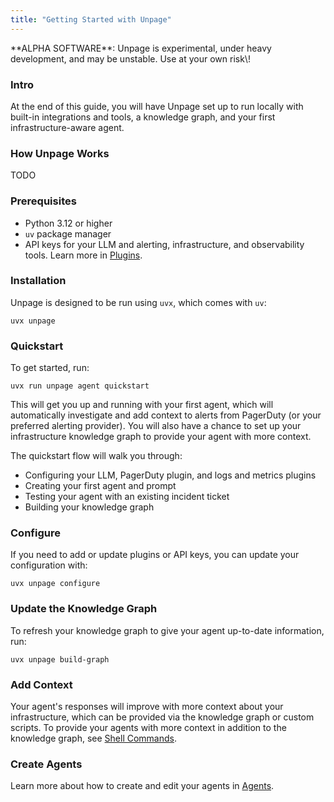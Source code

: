 ```yaml
---
title: "Getting Started with Unpage"
---
```


<Info>
  **ALPHA SOFTWARE**: Unpage is experimental, under heavy development, and may be unstable. Use at your own risk\!
</Info>

### Intro

At the end of this guide, you will have Unpage set up to run locally with built-in integrations and tools, a knowledge graph, and your first infrastructure-aware agent.

### How Unpage Works

TODO

### **Prerequisites**

- Python 3.12 or higher
- `uv` package manager
- API keys for your LLM and alerting, infrastructure, and observability tools. Learn more in [Plugins](/docs/concepts/plugins).

### **Installation**

Unpage is designed to be run using `uvx`, which comes with `uv`:

```
uvx unpage
```

### **Quickstart**

To get started, run:

```
uvx run unpage agent quickstart
```

This will get you up and running with your first agent, which will automatically investigate and add context to alerts from PagerDuty (or your preferred alerting provider). You will also have a chance to set up your infrastructure knowledge graph to provide your agent with more context.

The quickstart flow will walk you through:

- Configuring your LLM, PagerDuty plugin, and logs and metrics plugins
- Creating your first agent and prompt
- Testing your agent with an existing incident ticket
- Building your knowledge graph

### Configure

If you need to add or update plugins or API keys, you can update your configuration with:

```
uvx unpage configure
```

### Update the Knowledge Graph

To refresh your knowledge graph to give your agent up-to-date information, run:

```
uvx unpage build-graph
```

### Add Context

Your agent's responses will improve with more context about your infrastructure, which can be provided via the knowledge graph or custom scripts. To provide your agents with more context in addition to the knowledge graph, see [Shell Commands](/docs/reference/shell).

### Create Agents

Learn more about how to create and edit your agents in [Agents](/docs/concepts/agents).